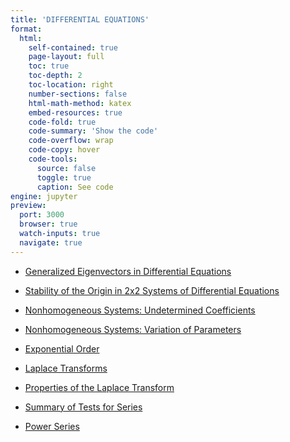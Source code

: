 ```yaml
---
title: 'DIFFERENTIAL EQUATIONS'
format:
  html:
    self-contained: true
    page-layout: full
    toc: true
    toc-depth: 2
    toc-location: right
    number-sections: false
    html-math-method: katex
    embed-resources: true
    code-fold: true
    code-summary: 'Show the code'
    code-overflow: wrap
    code-copy: hover
    code-tools:
      source: false
      toggle: true
      caption: See code
engine: jupyter
preview:
  port: 3000
  browser: true
  watch-inputs: true
  navigate: true
---
```




- [Generalized Eigenvectors in Differential Equations](./generalized-eigenvectors-DE.html)
- [Stability of the Origin in 2x2 Systems of Differential Equations](./stability-of-origin-2x2.html)


- [Nonhomogeneous Systems: Undetermined Coefficients](./nonhomogeneous-systems-undetermined-coefficients.html)
- [Nonhomogeneous Systems: Variation of Parameters](./nonhomogeneous-systems-variation-of-parameters.html)



- [Exponential Order](./exponential-order.html)
- [Laplace Transforms](./laplace-transforms.html)
- [Properties of the Laplace Transform](./laplace-transform-properties/index.html)



- [Summary of Tests for Series](./tests-for-series.html)
- [Power Series](./power-series/index.html)
